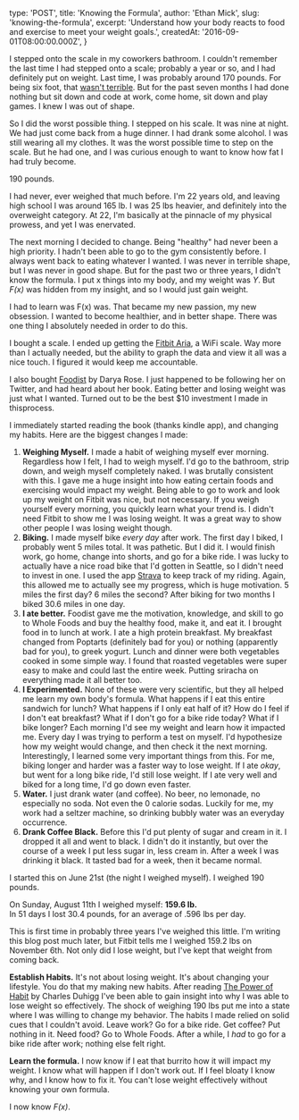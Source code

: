 
  type: 'POST',
  title: 'Knowing the Formula',
  author: 'Ethan Mick',
  slug: 'knowing-the-formula',
  excerpt:
    'Understand how your body reacts to food and exercise to meet your weight goals.',
  createdAt: '2016-09-01T08:00:00.000Z',
}


I stepped onto the scale in my coworkers bathroom. I couldn't remember the
last time I had stepped onto a scale; probably a year or so, and I had
definitely put on weight. Last time, I was probably around 170 pounds. For
being six foot, that [wasn't terrible](http://www.nhlbi.nih.gov/guidelines/obesity/BMI/bmicalc.htm). But for the past seven months I had
done nothing but sit down and code at work, come home, sit down and play
games. I knew I was out of shape.

So I did the worst possible thing. I stepped on his scale. It was nine at night. We had just come back from a
huge dinner. I had drank some alcohol. I was still wearing all my clothes. It
was the worst possible time to step on the scale. But he had one, and I was
curious enough to want to know how fat I had truly become.

190 pounds.

I had never, ever weighed that much before. I'm 22 years old, and leaving
high school I was around 165 lb. I was 25 lbs heavier, and definitely into
the overweight category. At 22, I'm basically at the pinnacle of my physical
prowess, and yet I was enervated.

The next morning I decided to change. Being "healthy" had never been a high
priority. I hadn't been able to go to the gym consistently before. I always
went back to eating whatever I wanted. I was never in terrible shape, but I
was never in good shape. But for the past two or three years, I didn't know
the formula. I put x things into my body, and my weight was _Y_. But _F(x)_ was
hidden from my insight, and so I would just gain weight.

I had to learn was F(x) was. That became my new passion, my new obsession. I
wanted to become healthier, and in better shape. There was one thing I
absolutely needed in order to do this.

I bought a scale. I ended up getting the [Fitbit Aria](http://www.fitbit.com/aria), a WiFi scale. Way
more than I actually needed, but the ability to graph the data and view it all
was a nice touch. I figured it would keep me accountable.

I also bought [Foodist](https://www.summertomato.com/foodist) by Darya Rose.
I just happened to be following her on Twitter, and had heard about her book.
Eating better and losing weight was just what I wanted. Turned out to be the
best $10 investment I made in thisprocess.

I immediately started reading the book (thanks kindle app), and changing my
habits. Here are the biggest changes I made:

1. **Weighing Myself.** I made a habit of weighing myself ever morning. Regardless how I felt, I had
   to weigh myself. I'd go to the bathroom, strip down, and weigh myself
   completely naked. I was brutally consistent with this. I gave me a huge
   insight into how eating certain foods and exercising would impact my weight.
   Being able to go to work and look up my weight on Fitbit was nice, but not
   necessary. If you weigh yourself every morning, you quickly learn what your
   trend is. I didn't need Fitbit to show me I was losing weight. It was a
   great way to show other people I was losing weight though.
2. **Biking.** I made myself bike _every day_ after work. The first day I biked, I probably
   went 5 miles total. It was pathetic. But I did it. I would finish work, go
   home, change into shorts, and go for a bike ride. I was lucky to actually
   have a nice road bike that I'd gotten in Seattle, so I didn't need to invest
   in one. I used the app [Strava](https://itunes.apple.com/us/app/strava-cycling-gps-biking/id426826309?mt=8) to keep track of my riding. Again, this allowed
   me to actually see my progress, which is huge motivation. 5 miles the first
   day? 6 miles the second? After biking for two months I biked 30.6 miles in
   one day.
3. **I ate better.** Foodist gave me the motivation, knowledge, and skill to go to
   Whole Foods and buy the healthy food, make it, and eat it. I brought food in
   to lunch at work. I ate a high protein breakfast. My breakfast changed from
   Poptarts (definitely bad for you) or nothing (apparently bad for you), to
   greek yogurt. Lunch and dinner were both vegetables cooked in some simple
   way. I found that roasted vegetables were super easy to make and could last
   the entire week. Putting sriracha on everything made it all better too.
4. **I Experimented.** None of these were very scientific, but they all helped me learn my own body's
   formula. What happens if I eat this entire sandwich for lunch? What happens
   if I only eat half of it? How do I feel if I don't eat breakfast? What if I
   don't go for a bike ride today? What if I bike longer? Each morning I'd see
   my weight and learn how it impacted me. Every day I was trying to perform a
   test on myself. I'd hypothesize how my weight would change, and then check it
   the next morning. Interestingly, I learned some very important things from
   this. For me, biking longer and harder was a faster way to lose weight. If I
   ate _okay_, but went for a long bike ride, I'd still lose weight. If I ate very
   well and biked for a long time, I'd go down even faster.
5. **Water.** I just drank water (and coffee). No beer, no lemonade, no especially no
   soda. Not even the 0 calorie sodas. Luckily for me, my work had a seltzer
   machine, so drinking bubbly water was an everyday occurrence.
6. **Drank Coffee Black.** Before this I'd put plenty of sugar and cream in it. I dropped it all and went
   to black. I didn't do it instantly, but over the course of a week I put less
   sugar in, less cream in. After a week I was drinking it black. It tasted bad
   for a week, then it became normal.

I started this on June 21st (the night I weighed myself). I weighed 190 pounds.

On Sunday, August 11th I weighed myself: **159.6 lb.**  
In 51 days I lost 30.4 pounds, for an average of .596 lbs per day.

This is first time in probably three years I've weighed this little. I'm
writing this blog post much later, but Fitbit tells me I weighed 159.2 lbs on
November 6th. Not only did I lose weight, but I've kept that weight from
coming back.

**Establish Habits.** It's not about losing weight. It's about changing your lifestyle. You do that
my making new habits. After reading [The Power of Habit](http://www.amazon.com/The-Power-Habit-What-Business-ebook/dp/B0055PGUYU) by Charles Duhigg I've
been able to gain insight into why I was able to lose weight so effectively.
The shock of weighing 190 lbs put me into a state where I was willing to
change my behavior. The habits I made relied on solid cues that I couldn't
avoid. Leave work? Go for a bike ride. Get coffee? Put nothing in it. Need
food? Go to Whole Foods. After a while, I _had_ to go for a bike ride after
work; nothing else felt right.

**Learn the formula.** I now know if I eat that burrito how it will impact my
weight. I know what will happen if I don't work out. If I feel bloaty I know why,
and I know how to fix it. You can't lose weight effectively without knowing
your own formula.

I now know _F(x)_.
